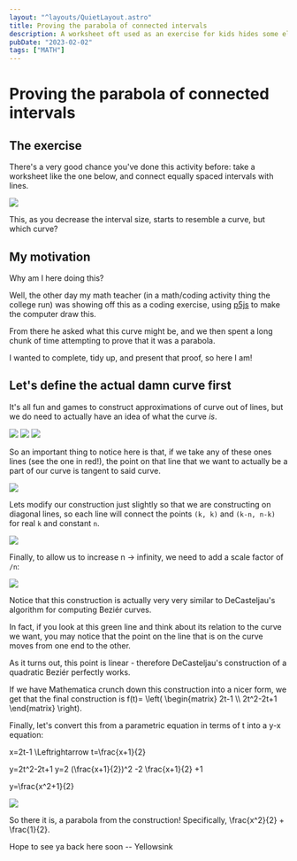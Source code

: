```yaml
---
layout: "^layouts/QuietLayout.astro"
title: Proving the parabola of connected intervals
description: A worksheet oft used as an exercise for kids hides some elegant maths.
pubDate: "2023-02-02"
tags: ["MATH"]
---
```



# Proving the parabola of connected intervals

## The exercise

There's a very good chance you've done this activity before: take a worksheet like the one below,
and connect equally spaced intervals with lines.

![](/sink/quiet_parabola_lines.webp)

This, as you decrease the interval size, starts to resemble a curve, but which curve?

## My motivation

Why am I here doing this?

Well, the other day my math teacher (in a math/coding activity thing the college run)
was showing off this as a coding exercise, using [p5js](https://p5js.org) to make the
computer draw this.

From there he asked what this curve might be, and we then spent a long chunk of time
attempting to prove that it was a parabola.

I wanted to complete, tidy up, and present that proof, so here I am!

## Let's define the actual damn curve first

It's all fun and games to construct approximations of curve out of lines,
but we do need to actually have an idea of what the curve *is*.

<div class="flex flex-wrap">
	<img src="/sink/quiet_parabola/approx_6.svg" />
	<img src="/sink/quiet_parabola/approx_20.svg" />
	<img src="/sink/quiet_parabola/approx_100.svg" />
</div>

So an important thing to notice here is that, if we take any of these ones lines
(see the one in red!), the point on that line that we want to actually be a part of our curve
is tangent to said curve.

![](/sink/quiet_parabola/approx_6_highlighted.svg)

Lets modify our construction just slightly so that we are constructing on diagonal lines,
so each line will connect the points `(k, k)` and `(k-n, n-k)` for real `k` and constant `n`.

![](/sink/quiet_parabola/kk_graph.svg)

Finally, to allow us to increase n -> infinity, we need to add a scale factor of `/n`:

![](/sink/quiet_parabola/kk_graph_normalised.svg)

Notice that this construction is actually very very similar to DeCasteljau's algorithm for
computing Beziér curves.

In fact, if you look at this green line and think about its relation to the curve we want,
you may notice that the point on the line that is on the curve moves from one end to the other.

As it turns out, this point is linear - therefore DeCasteljau's construction of a quadratic
Beziér perfectly works.

If we have Mathematica crunch down this construction into a nicer form, we get that
the final construction is <K>f(t)= \left( \begin\{matrix} 2t-1 \\\\ 2t^2-2t+1 \end\{matrix} \right)</K>.

Finally, let's convert this from a parametric equation in terms of t into
a y-x equation:

<K>x=2t-1 \Leftrightarrow t=\frac\{x+1}\{2}</K>

<K>y=2t^2-2t+1</K>
<K>y=2 (\frac\{x+1}\{2})^2 -2 \frac\{x+1}\{2} +1</K>

<K>y=\frac\{x^2+1}\{2}</K>

![](/sink/quiet_parabola/final_graph.svg)

So there it is, a parabola from the construction!
Specifically, <K>\frac\{x^2}\{2} + \frac\{1}\{2}</K>.

Hope to see ya back here soon
-- Yellowsink